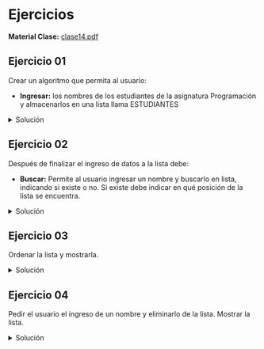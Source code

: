 
# Ejercicios
**Material Clase:** <a href="/ti3v11/docs/clase14.pdf" target="_blank" rel="noopener noreferrer" className={styles.link}>clase14.pdf</a>

## Ejercicio 01

Crear un algoritmo que permita al usuario: 
- **Ingresar:** los nombres de los estudiantes de la asignatura Programación y almacenarlos en una lista llama ESTUDIANTES

<details>
    <summary style={{color:'red'}}>Solución</summary>
<br/>
**Opción 1:** Ingreso manual
```python
estudiantes = []

nombre = input('ingrese nombre: ')
estudiantes.append(nombre)

nombre = input('ingrese nombre: ')
estudiantes.append(nombre)

nombre = input('ingrese nombre: ')
estudiantes.append(nombre)

nombre = input('ingrese nombre: ')
estudiantes.append(nombre)

nombre = input('ingrese nombre: ')
estudiantes.append(nombre)

print()
print(f'estudiantes = {estudiantes}')
```

**Opción 2:** utilizando "for()"

```python
estudiantes = []

for i in range(5):
	nombre = input('ingrese nombre: ')
	estudiantes.append(nombre)

print()
print(f'estudiantes = {estudiantes}')
```

**Opción 3:** utilizando "compresión de listas"
```python
estudiantes = [input('ingrese nombre: ') for i in range(5)]

print()
print(f'estudiantes = {estudiantes}')
```
</details>

## Ejercicio 02

Después de finalizar el ingreso de datos a la lista debe:

- **Buscar:** Permite al usuario ingresar un nombre y buscarlo en lista, indicando si existe o no. Si existe debe indicar en qué posición de la lista se encuentra.

<details>
    <summary style={{color:'red'}}>Solución</summary>
<br/>
**Opción 1:** utilizando if-else

```python
# ingresar nombre de estudiantes
estudiantes = [input('ingrese nombre: ') for i in range(5)]

# buscar nombre
nombreBuscar = input("ingrese nombre a buscar: ")

if (nombreBuscar in estudiantes):
    print(f'Sí está, en la posición {estudiantes.index(nombreBuscar)}')
else:
    print('No está')
```

**Opción 2:** utilizando "if-ternario"
```python
# ingresar nombre de estudiantes
estudiantes = [input('ingrese nombre: ') for i in range(5)]

# buscar nombre
nombreBuscar = input("ingrese nombre a buscar: ")

print(f'Si está, en la posición {estudiantes.index(nombreBuscar)}') if (nombreBuscar in estudiantes) else print('No está')
```
</details>

## Ejercicio 03

Ordenar la lista y mostrarla.

<details>
    <summary style={{color:'red'}}>Solución</summary>
<br/>
**Opción 1:** utilizando "sort()"
```python
# ingresar nombre de estudiantes
estudiantes = [input('ingrese nombre: ') for i in range(5)]

# ordenar lista y mostrarla
estudiantes.sort()
print(estudiantes)
```

**Opción 2:** utilizando "sorted()"
```python
# ingresar nombre de estudiantes
estudiantes = [input('ingrese nombre: ') for i in range(5)]

# ordenar lista y mostrarla
print(sorted(estudiantes))
```
</details>

## Ejercicio 04

Pedir el usuario el ingreso de un nombre y eliminarlo de la lista. Mostrar la lista.

<details>
    <summary style={{color:'red'}}>Solución</summary>

```python
# ingresar nombre de estudiantes
estudiantes = [input('ingrese nombre: ') for i in range(5)]

# eliminar nombre y mostrar lista
eliminarNombre = input('Ingrese nombre para eliminar: ')

if (eliminarNombre in estudiantes):
    estudiantes.remove(eliminarNombre)
    print(f'se ha eliminado el nombre: {eliminarNombre}')
else:
    print('el nombre no está en la lista')

print(estudiantes)
```
</details>